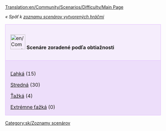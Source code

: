 [[Translation:en/Community/Scenarios/Difficulty/Main Page]]

''« Späť k [[sk/Community/Scenarios/Main Page|zoznamu scenárov vytvorených hráčmi]]''

{| cellspacing="3" class="mainpagetable" align="center" width="100%"
|- valign="top" 
|style="font-size: 100%; BACKGROUND-COLOR: #F5EDFC; border: 1px solid #E1BBFF; margin: 0; padding: 1em; text-align: left; width:14%"|[[File:en/Community/Scenarios/Scnlist-difficulty.png|48px]] <font size="3">'''Scenáre zoradené podľa obtiažnosti'''</font>
|-
|style="font-size: 100%; BACKGROUND-COLOR: #EDDEFA; border: 1px solid #E1BBFF; margin: 0; padding: 1em 1em 0em 1em; text-align: left;"|

[[sk/Community/Scenarios/Scenáre zoradené podľa obtiažnosti - Ľahká|Ľahká]] (15)

[[sk/Community/Scenarios/Scenáre zoradené podľa obtiažnosti - Stredná|Stredná]] (30)

[[sk/Community/Scenarios/Scenáre zoradené podľa obtiažnosti - Ťažká|Ťažká]] (4)

[[sk/Community/Scenarios/Scenáre zoradené podľa obtiažnosti - Extrémne ťažká|Extrémne ťažká]] (0)

|}

[[Category:sk/Zoznamy scenárov]]